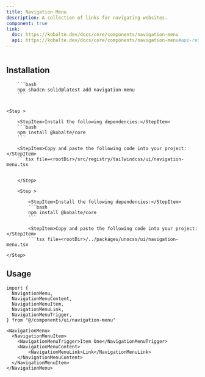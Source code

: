 ```yaml
---
title: Navigation Menu
description: A collection of links for navigating websites.
component: true
link:
  doc: https://kobalte.dev/docs/core/components/navigation-menu
  api: https://kobalte.dev/docs/core/components/navigation-menu#api-reference
---
```




<ComponentPreview name="navigation-menu-demo" >

```tsx file=<rootDir>/src/registry/tailwindcss/examples/navigation-menu-demo.tsx
```

</ComponentPreview>

## Installation

<ComponentInstallation >

    
        ```bash
        npx shadcn-solid@latest add navigation-menu
        ```
    

    <Step >

        <StepItem>Install the following dependencies:</StepItem>
        ```bash
        npm install @kobalte/core
        ```

        <StepItem>Copy and paste the following code into your project:</StepItem>
        ```tsx file=<rootDir>/src/registry/tailwindcss/ui/navigation-menu.tsx
```

    </Step>

    <Step >

        <StepItem>Install the following dependencies:</StepItem>
        ```bash
        npm install @kobalte/core
        ```

        <StepItem>Copy and paste the following code into your project:</StepItem>
        ```tsx file=<rootDir>/../packages/unocss/ui/navigation-menu.tsx
```

    </Step>

</ComponentInstallation>

## Usage

```tsx
import {
  NavigationMenu,
  NavigationMenuContent,
  NavigationMenuItem,
  NavigationMenuLink,
  NavigationMenuTrigger,
} from "@/components/ui/navigation-menu"
```

```tsx
<NavigationMenu>
  <NavigationMenuItem>
    <NavigationMenuTrigger>Item One</NavigationMenuTrigger>
    <NavigationMenuContent>
        <NavigationMenuLink>Link</NavigationMenuLink>
    </NavigationMenuContent>
  </NavigationMenuItem>
</NavigationMenu>
```
